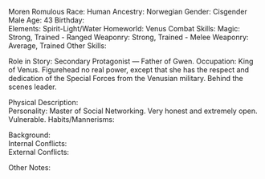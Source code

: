 Moren Romulous
Race:		Human
Ancestry:		Norwegian
Gender:		Cisgender Male
Age:		43
Birthday:		
Elements:		Spirit-Light/Water
Homeworld:		Venus
Combat Skills:		Magic: Strong, Trained - Ranged Weaponry: Strong, Trained - Melee Weaponry: Average, Trained
Other Skills:		
     	
Role in Story:		Secondary Protagonist — Father of Gwen.
Occupation:		King of Venus. Figurehead no real power, except that she has the respect and dedication of the Special Forces from the Venusian military. Behind the scenes leader.
     	
Physical Description:		
Personality:		Master of Social Networking. Very honest and extremely open. Vulnerable.
Habits/Mannerisms:		
      	
Background:		
Internal Conflicts:		
External Conflicts:	 	
      	
Other Notes:		
